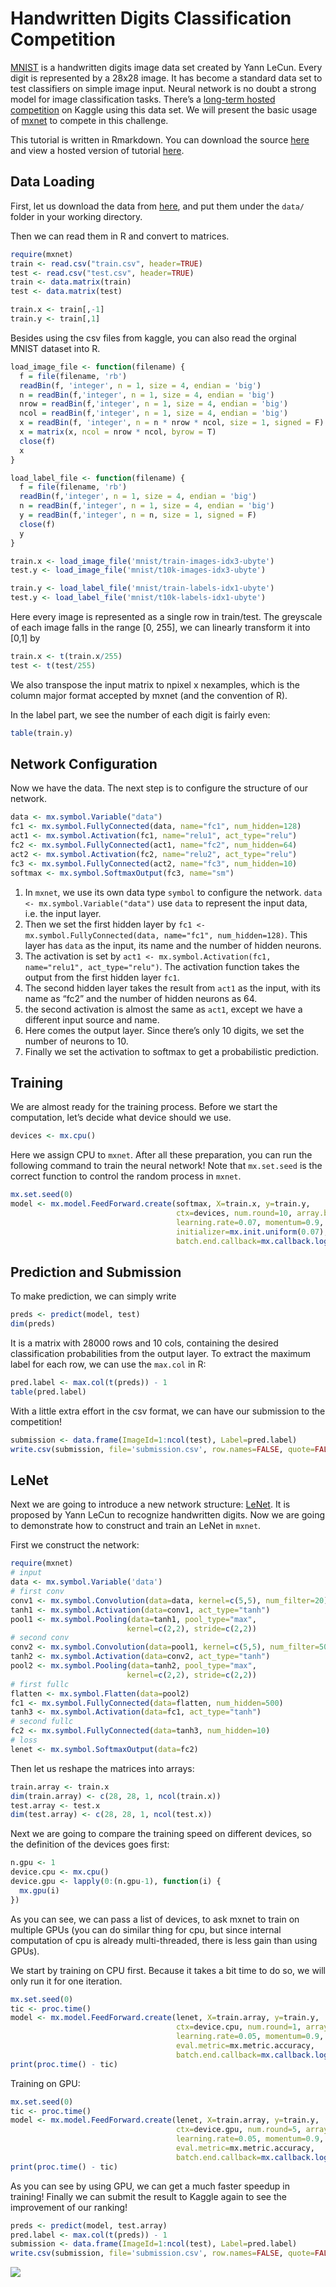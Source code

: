 Handwritten Digits Classification Competition
=============================================

[MNIST](http://yann.lecun.com/exdb/mnist/) is a handwritten digits image data set created by Yann LeCun. Every digit is represented by a 28x28 image. It has become a standard data set to test classifiers on simple image input. Neural network is no doubt a strong model for image classification tasks. There's a [long-term hosted competition](https://www.kaggle.com/c/digit-recognizer) on Kaggle using this data set.
We will present the basic usage of [mxnet](https://github.com/dmlc/mxnet/tree/master/R-package) to compete in this challenge.

This tutorial is written in Rmarkdown. You can download the source [here](https://github.com/dmlc/mxnet/blob/master/R-package/vignettes/mnistCompetition.Rmd) and view a
hosted version of tutorial [here](http://mxnet.readthedocs.io/en/latest/packages/r/mnistCompetition.html).

## Data Loading

First, let us download the data from [here](https://www.kaggle.com/c/digit-recognizer/data), and put them under the `data/` folder in your working directory.

Then we can read them in R and convert to matrices.

```r
require(mxnet)
train <- read.csv("train.csv", header=TRUE)
test <- read.csv("test.csv", header=TRUE)
train <- data.matrix(train)
test <- data.matrix(test)

train.x <- train[,-1]
train.y <- train[,1]
```

Besides using the csv files from kaggle, you can also read the orginal MNIST dataset into R.

```r
load_image_file <- function(filename) {
  f = file(filename, 'rb')
  readBin(f, 'integer', n = 1, size = 4, endian = 'big')
  n = readBin(f,'integer', n = 1, size = 4, endian = 'big')
  nrow = readBin(f,'integer', n = 1, size = 4, endian = 'big')
  ncol = readBin(f,'integer', n = 1, size = 4, endian = 'big')
  x = readBin(f, 'integer', n = n * nrow * ncol, size = 1, signed = F)
  x = matrix(x, ncol = nrow * ncol, byrow = T)
  close(f)
  x
}

load_label_file <- function(filename) {
  f = file(filename, 'rb')
  readBin(f,'integer', n = 1, size = 4, endian = 'big')
  n = readBin(f,'integer', n = 1, size = 4, endian = 'big')
  y = readBin(f,'integer', n = n, size = 1, signed = F)
  close(f)
  y
}

train.x <- load_image_file('mnist/train-images-idx3-ubyte')
test.y <- load_image_file('mnist/t10k-images-idx3-ubyte')

train.y <- load_label_file('mnist/train-labels-idx1-ubyte')
test.y <- load_label_file('mnist/t10k-labels-idx1-ubyte')
```

Here every image is represented as a single row in train/test. The greyscale of each image falls in the range [0, 255], we can linearly transform it into [0,1] by

```r
train.x <- t(train.x/255)
test <- t(test/255)
```
We also transpose the input matrix to npixel x nexamples, which is the column major format accepted by mxnet (and the convention of R).

In the label part, we see the number of each digit is fairly even:

```r
table(train.y)
```

## Network Configuration

Now we have the data. The next step is to configure the structure of our network.

```r
data <- mx.symbol.Variable("data")
fc1 <- mx.symbol.FullyConnected(data, name="fc1", num_hidden=128)
act1 <- mx.symbol.Activation(fc1, name="relu1", act_type="relu")
fc2 <- mx.symbol.FullyConnected(act1, name="fc2", num_hidden=64)
act2 <- mx.symbol.Activation(fc2, name="relu2", act_type="relu")
fc3 <- mx.symbol.FullyConnected(act2, name="fc3", num_hidden=10)
softmax <- mx.symbol.SoftmaxOutput(fc3, name="sm")
```

1. In `mxnet`, we use its own data type `symbol` to configure the network. `data <- mx.symbol.Variable("data")` use `data` to represent the input data, i.e. the input layer.
2. Then we set the first hidden layer by `fc1 <- mx.symbol.FullyConnected(data, name="fc1", num_hidden=128)`. This layer has `data` as the input, its name and the number of hidden neurons.
3. The activation is set by `act1 <- mx.symbol.Activation(fc1, name="relu1", act_type="relu")`. The activation function takes the output from the first hidden layer `fc1`.
4. The second hidden layer takes the result from `act1` as the input, with its name as "fc2" and the number of hidden neurons as 64.
5. the second activation is almost the same as `act1`, except we have a different input source and name.
6. Here comes the output layer. Since there's only 10 digits, we set the number of neurons to 10.
7. Finally we set the activation to softmax to get a probabilistic prediction.

## Training

We are almost ready for the training process. Before we start the computation, let's decide what device should we use.

```r
devices <- mx.cpu()
```

Here we assign CPU to `mxnet`. After all these preparation, you can run the following command to train the neural network! Note that `mx.set.seed` is the correct function to control the random process in `mxnet`.

```r
mx.set.seed(0)
model <- mx.model.FeedForward.create(softmax, X=train.x, y=train.y,
                                     ctx=devices, num.round=10, array.batch.size=100,
                                     learning.rate=0.07, momentum=0.9,  eval.metric=mx.metric.accuracy,
                                     initializer=mx.init.uniform(0.07),
                                     batch.end.callback=mx.callback.log.train.metric(100))
```

## Prediction and Submission

To make prediction, we can simply write

```r
preds <- predict(model, test)
dim(preds)
```

It is a matrix with 28000 rows and 10 cols, containing the desired classification probabilities from the output layer. To extract the maximum label for each row, we can use the `max.col` in R:

```r
pred.label <- max.col(t(preds)) - 1
table(pred.label)
```

With a little extra effort in the csv format, we can have our submission to the competition!

```r
submission <- data.frame(ImageId=1:ncol(test), Label=pred.label)
write.csv(submission, file='submission.csv', row.names=FALSE, quote=FALSE)
```

## LeNet

Next we are going to introduce a new network structure: [LeNet](http://yann.lecun.com/exdb/lenet/). It is proposed by Yann LeCun to recognize handwritten digits. Now we are going to demonstrate how to construct and train an LeNet in `mxnet`.


First we construct the network:

```r
require(mxnet)
# input
data <- mx.symbol.Variable('data')
# first conv
conv1 <- mx.symbol.Convolution(data=data, kernel=c(5,5), num_filter=20)
tanh1 <- mx.symbol.Activation(data=conv1, act_type="tanh")
pool1 <- mx.symbol.Pooling(data=tanh1, pool_type="max",
                          kernel=c(2,2), stride=c(2,2))
# second conv
conv2 <- mx.symbol.Convolution(data=pool1, kernel=c(5,5), num_filter=50)
tanh2 <- mx.symbol.Activation(data=conv2, act_type="tanh")
pool2 <- mx.symbol.Pooling(data=tanh2, pool_type="max",
                          kernel=c(2,2), stride=c(2,2))
# first fullc
flatten <- mx.symbol.Flatten(data=pool2)
fc1 <- mx.symbol.FullyConnected(data=flatten, num_hidden=500)
tanh3 <- mx.symbol.Activation(data=fc1, act_type="tanh")
# second fullc
fc2 <- mx.symbol.FullyConnected(data=tanh3, num_hidden=10)
# loss
lenet <- mx.symbol.SoftmaxOutput(data=fc2)
```

Then let us reshape the matrices into arrays:

```r
train.array <- train.x
dim(train.array) <- c(28, 28, 1, ncol(train.x))
test.array <- test.x
dim(test.array) <- c(28, 28, 1, ncol(test.x))
```

Next we are going to compare the training speed on different devices, so the definition of the devices goes first:

```r
n.gpu <- 1
device.cpu <- mx.cpu()
device.gpu <- lapply(0:(n.gpu-1), function(i) {
  mx.gpu(i)
})
```

As you can see, we can pass a list of devices, to ask mxnet to train on multiple GPUs (you can do similar thing for cpu,
but since internal computation of cpu is already multi-threaded, there is less gain than using GPUs).

We start by training on CPU first. Because it takes a bit time to do so, we will only run it for one iteration.

```r
mx.set.seed(0)
tic <- proc.time()
model <- mx.model.FeedForward.create(lenet, X=train.array, y=train.y,
                                     ctx=device.cpu, num.round=1, array.batch.size=100,
                                     learning.rate=0.05, momentum=0.9, wd=0.00001,
                                     eval.metric=mx.metric.accuracy,
                                     batch.end.callback=mx.callback.log.train.metric(100))
print(proc.time() - tic)
```

Training on GPU:

```r
mx.set.seed(0)
tic <- proc.time()
model <- mx.model.FeedForward.create(lenet, X=train.array, y=train.y,
                                     ctx=device.gpu, num.round=5, array.batch.size=100,
                                     learning.rate=0.05, momentum=0.9, wd=0.00001,
                                     eval.metric=mx.metric.accuracy,
                                     batch.end.callback=mx.callback.log.train.metric(100))
print(proc.time() - tic)
```

As you can see by using GPU, we can get a much faster speedup in training!
Finally we can submit the result to Kaggle again to see the improvement of our ranking!

```r
preds <- predict(model, test.array)
pred.label <- max.col(t(preds)) - 1
submission <- data.frame(ImageId=1:ncol(test), Label=pred.label)
write.csv(submission, file='submission.csv', row.names=FALSE, quote=FALSE)
```

![](../web-data/mxnet/knitr/mnistCompetition-kaggle-submission.png)
